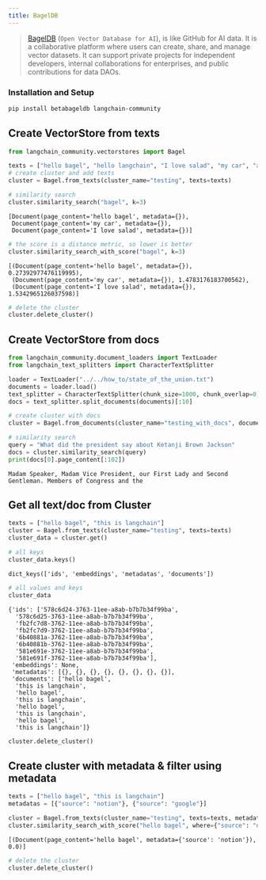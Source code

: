 ```yaml
---
title: BagelDB
---
```


> [BagelDB](https://www.bageldb.ai/) (`Open Vector Database for AI`), is like GitHub for AI data.
It is a collaborative platform where users can create,
share, and manage vector datasets. It can support private projects for independent developers,
internal collaborations for enterprises, and public contributions for data DAOs.

### Installation and Setup

```bash
pip install betabageldb langchain-community
```

## Create VectorStore from texts

```python
from langchain_community.vectorstores import Bagel

texts = ["hello bagel", "hello langchain", "I love salad", "my car", "a dog"]
# create cluster and add texts
cluster = Bagel.from_texts(cluster_name="testing", texts=texts)
```

```python
# similarity search
cluster.similarity_search("bagel", k=3)
```

```output
[Document(page_content='hello bagel', metadata={}),
 Document(page_content='my car', metadata={}),
 Document(page_content='I love salad', metadata={})]
```

```python
# the score is a distance metric, so lower is better
cluster.similarity_search_with_score("bagel", k=3)
```

```output
[(Document(page_content='hello bagel', metadata={}), 0.27392977476119995),
 (Document(page_content='my car', metadata={}), 1.4783176183700562),
 (Document(page_content='I love salad', metadata={}), 1.5342965126037598)]
```

```python
# delete the cluster
cluster.delete_cluster()
```

## Create VectorStore from docs

```python
from langchain_community.document_loaders import TextLoader
from langchain_text_splitters import CharacterTextSplitter

loader = TextLoader("../../how_to/state_of_the_union.txt")
documents = loader.load()
text_splitter = CharacterTextSplitter(chunk_size=1000, chunk_overlap=0)
docs = text_splitter.split_documents(documents)[:10]
```

```python
# create cluster with docs
cluster = Bagel.from_documents(cluster_name="testing_with_docs", documents=docs)
```

```python
# similarity search
query = "What did the president say about Ketanji Brown Jackson"
docs = cluster.similarity_search(query)
print(docs[0].page_content[:102])
```

```output
Madam Speaker, Madam Vice President, our First Lady and Second Gentleman. Members of Congress and the
```

## Get all text/doc from Cluster

```python
texts = ["hello bagel", "this is langchain"]
cluster = Bagel.from_texts(cluster_name="testing", texts=texts)
cluster_data = cluster.get()
```

```python
# all keys
cluster_data.keys()
```

```output
dict_keys(['ids', 'embeddings', 'metadatas', 'documents'])
```

```python
# all values and keys
cluster_data
```

```output
{'ids': ['578c6d24-3763-11ee-a8ab-b7b7b34f99ba',
  '578c6d25-3763-11ee-a8ab-b7b7b34f99ba',
  'fb2fc7d8-3762-11ee-a8ab-b7b7b34f99ba',
  'fb2fc7d9-3762-11ee-a8ab-b7b7b34f99ba',
  '6b40881a-3762-11ee-a8ab-b7b7b34f99ba',
  '6b40881b-3762-11ee-a8ab-b7b7b34f99ba',
  '581e691e-3762-11ee-a8ab-b7b7b34f99ba',
  '581e691f-3762-11ee-a8ab-b7b7b34f99ba'],
 'embeddings': None,
 'metadatas': [{}, {}, {}, {}, {}, {}, {}, {}],
 'documents': ['hello bagel',
  'this is langchain',
  'hello bagel',
  'this is langchain',
  'hello bagel',
  'this is langchain',
  'hello bagel',
  'this is langchain']}
```

```python
cluster.delete_cluster()
```

## Create cluster with metadata & filter using metadata

```python
texts = ["hello bagel", "this is langchain"]
metadatas = [{"source": "notion"}, {"source": "google"}]

cluster = Bagel.from_texts(cluster_name="testing", texts=texts, metadatas=metadatas)
cluster.similarity_search_with_score("hello bagel", where={"source": "notion"})
```

```output
[(Document(page_content='hello bagel', metadata={'source': 'notion'}), 0.0)]
```

```python
# delete the cluster
cluster.delete_cluster()
```
